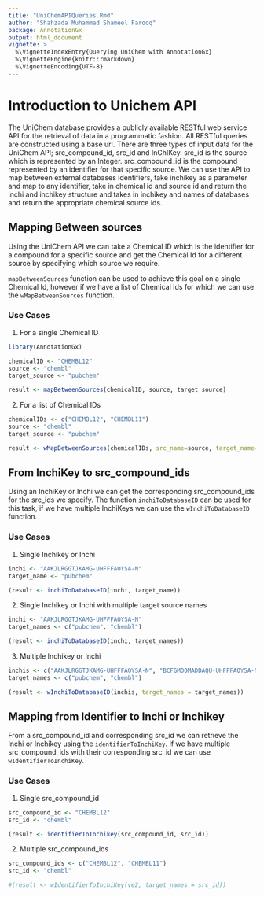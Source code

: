 ```yaml
---
title: "UniChemAPIQueries.Rmd"
author: "Shahzada Muhammad Shameel Farooq"
package: AnnotationGx
output: html_document
vignette: >
  %\VignetteIndexEntry{Querying UniChem with AnnotationGx}
  %\VignetteEngine{knitr::rmarkdown}
  %\VignetteEncoding{UTF-8}
---
```


# Introduction to Unichem API

The UniChem database provides a publicly available RESTful web service API for
the retrieval of data in a programmatic fashion. All RESTful queries are constructed
using a base url. There are three types of input data for the UniChem API;
src_compound_id, src_id and InChIKey. src_id is the source which is represented by
an Integer. src_compound_id is the compound represented by an identifier for that
specific source. We can use the API to map between external databases identifiers,
take inchikey as a parameter and map to any identifier, take in chemical id and
source id and return the inchi and inchikey structure and  takes in inchikey and
names of databases and return the appropriate chemical source ids.

## Mapping Between sources

Using the UniChem API we can take a Chemical ID which is the identifier for a
compound for a specific source and get the Chemical Id for a different source by
specifying which source we require.

`mapBetweenSources` function can be used to achieve this goal on a single Chemical Id,
however if we have a list of Chemical Ids for which we can use the
`wMapBetweenSources` function.

### Use Cases

1. For a single Chemical ID
```r
library(AnnotationGx)

chemicalID <- "CHEMBL12"
source <- "chembl"
target_source <- "pubchem"

result <- mapBetweenSources(chemicalID, source, target_source)

```

2. For a list of Chemical IDs
```r
chemicalIDs <- c("CHEMBL12", "CHEMBL11")
source <- "chembl"
target_source <- "pubchem"

result <- wMapBetweenSources(chemicalIDs, src_name=source, target_name=target_source)
```

## From InchiKey to src_compound_ids

Using an InchiKey or Inchi we can get the corresponding src_compound_ids for the src_ids
we specify. The function `inchiToDatabaseID` can be used for this task, if we
have multiple InchiKeys we can use the `wInchiToDatabaseID` function.

### Use Cases

1. Single Inchikey or Inchi
```r
inchi <- "AAKJLRGGTJKAMG-UHFFFAOYSA-N"
target_name <- "pubchem"

(result <- inchiToDatabaseID(inchi, target_name))
```

2. Single Inchikey or Inchi with multiple target source names
```r
inchi <- "AAKJLRGGTJKAMG-UHFFFAOYSA-N"
target_names <- c("pubchem", "chembl")

(result <- inchiToDatabaseID(inchi, target_names))
```

3. Multiple Inchikey or Inchi
```r
inchis <- c("AAKJLRGGTJKAMG-UHFFFAOYSA-N", "BCFGMOOMADDAQU-UHFFFAOYSA-N")
target_names <- c("pubchem", "chembl")

(result <- wInchiToDatabaseID(inchis, target_names = target_names))
```

## Mapping from Identifier to Inchi or Inchikey

From a src_compound_id and corresponding src_id we can retrieve the Inchi or Inchikey
using the `identifierToInchiKey`. If we have multiple src_compound_ids with their
corresponding src_id we can use `wIdentifierToInchiKey`.

### Use Cases

1. Single src_compound_id
```r
src_compound_id <- "CHEMBL12"
src_id <- "chembl"

(result <- identifierToInchikey(src_compound_id, src_id))
```

2. Multiple src_compound_ids
```r
src_compound_ids <- c("CHEMBL12", "CHEMBL11")
src_id <- "chembl"

#(result <- wIdentifierToInchiKey(ve2, target_names = src_id))
```